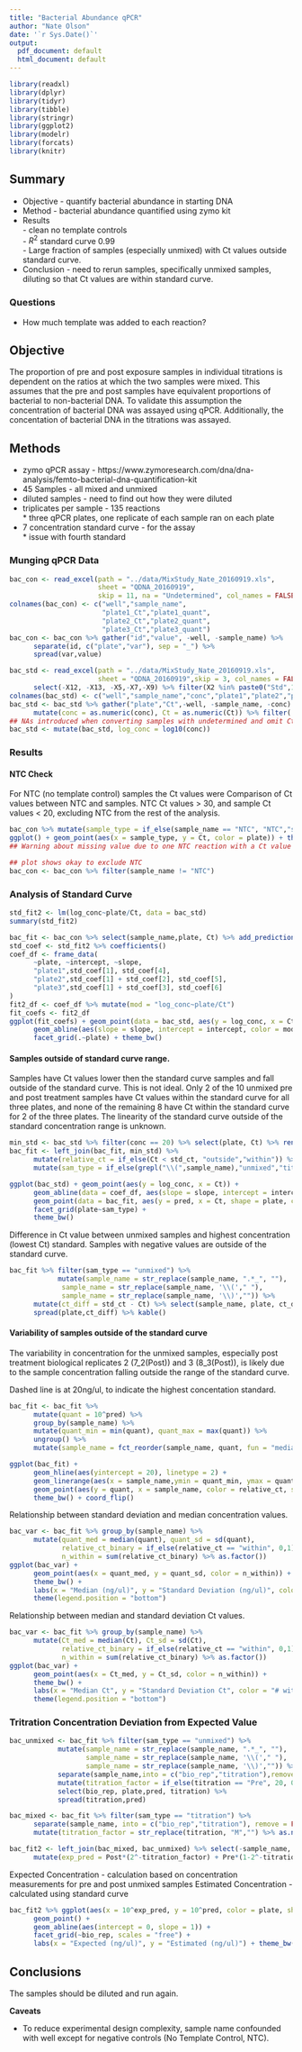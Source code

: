 ```yaml
---
title: "Bacterial Abundance qPCR"
author: "Nate Olson"
date: '`r Sys.Date()`'
output:
  pdf_document: default
  html_document: default
---
```

```r
library(readxl)
library(dplyr)
library(tidyr)
library(tibble)
library(stringr)
library(ggplot2)
library(modelr)
library(forcats)
library(knitr)
```


## Summary
* Objective - quantify bacterial abundance in starting DNA  
* Method - bacterial abundance quantified using zymo kit  
* Results  
      - clean no template controls  
      - $R^2$ standard curve 0.99  
      - Large fraction of samples (especially unmixed) with Ct values outside standard curve.
* Conclusion - need to rerun samples, specifically unmixed samples, diluting so that Ct values are within standard curve.

### Questions
* How much template was added to each reaction?

## Objective
The proportion of pre and post exposure samples in individual titrations is dependent on the ratios at which the two samples were mixed. 
This assumes that the pre and post samples have equivalent proportions of bacterial to non-bacterial DNA. 
To validate this assumption the concentration of bacterial DNA was assayed using qPCR. 
Additionally, the concentation of bacterial DNA in the titrations was assayed. 

## Methods 
* zymo qPCR assay - https://www.zymoresearch.com/dna/dna-analysis/femto-bacterial-dna-quantification-kit  
* 45 Samples - all mixed and unmixed  
* diluted samples - need to find out how they were diluted
* triplicates per sample - 135 reactions  
      * three qPCR plates, one replicate of each sample ran on each plate
* 7 concentration standard curve - for the assay  
      * issue with fourth standard  

### Munging qPCR Data
```r
bac_con <- read_excel(path = "../data/MixStudy_Nate_20160919.xls",
                      sheet = "QDNA_20160919",
                      skip = 11, na = "Undetermined", col_names = FALSE)
colnames(bac_con) <- c("well","sample_name",
                       "plate1_Ct","plate1_quant",
                       "plate2_Ct","plate2_quant",
                       "plate3_Ct","plate3_quant")
bac_con <- bac_con %>% gather("id","value", -well, -sample_name) %>% 
      separate(id, c("plate","var"), sep = "_") %>% 
      spread(var,value)
```

```r
bac_std <- read_excel(path = "../data/MixStudy_Nate_20160919.xls",
                      sheet = "QDNA_20160919",skip = 3, col_names = FALSE) %>% 
      select(-X12, -X13, -X5,-X7,-X9) %>% filter(X2 %in% paste0("Std",1:7))
colnames(bac_std) <- c("well","sample_name","conc","plate1","plate2","plate3")
bac_std <- bac_std %>% gather("plate","Ct",-well, -sample_name, -conc) %>% 
      mutate(conc = as.numeric(conc), Ct = as.numeric(Ct)) %>% filter(!is.na(Ct))
## NAs introduced when converting samples with undetermined and omit Ct values.
bac_std <- mutate(bac_std, log_conc = log10(conc))
```

### Results

#### NTC Check
For NTC (no template control) samples the Ct values were  Comparison of Ct values between NTC and samples. NTC Ct values > 30, and sample Ct values < 20, excluding NTC from the rest of the analysis.

```r
bac_con %>% mutate(sample_type = if_else(sample_name == "NTC", "NTC","samples")) %>% 
ggplot() + geom_point(aes(x = sample_type, y = Ct, color = plate)) + theme_bw()
## Warning about missing value due to one NTC reaction with a Ct value of NA

## plot shows okay to exclude NTC
bac_con <- bac_con %>% filter(sample_name != "NTC")
```


### Analysis of Standard Curve

```r
std_fit2 <- lm(log_conc~plate/Ct, data = bac_std)
summary(std_fit2)
```


```r
bac_fit <- bac_con %>% select(sample_name,plate, Ct) %>% add_predictions(std_fit2)
std_coef <- std_fit2 %>% coefficients()
coef_df <- frame_data(
      ~plate, ~intercept, ~slope,
      "plate1",std_coef[1], std_coef[4],
      "plate2",std_coef[1] + std_coef[2], std_coef[5],
      "plate3",std_coef[1] + std_coef[3], std_coef[6]
)
fit2_df <- coef_df %>% mutate(mod = "log_conc~plate/Ct")
fit_coefs <- fit2_df
ggplot(fit_coefs) + geom_point(data = bac_std, aes(y = log_conc, x = Ct)) +
      geom_abline(aes(slope = slope, intercept = intercept, color = mod, linetype = mod)) +
      facet_grid(.~plate) + theme_bw()
```



#### Samples outside of standard curve range.
Samples have Ct values lower then the standard curve samples and fall outside of the standard curve. This is not ideal.
Only 2 of the 10 unmixed pre and post treatment samples have Ct values within the standard curve for all three plates, and none of the remaining 8 have Ct within the standard curve for 2 of the three plates. The linearity of the standard curve outside of the standard concentration range is unknown. 

```r
min_std <- bac_std %>% filter(conc == 20) %>% select(plate, Ct) %>% rename(std_ct = Ct)
bac_fit <- left_join(bac_fit, min_std) %>% 
      mutate(relative_ct = if_else(Ct < std_ct, "outside","within")) %>% 
      mutate(sam_type = if_else(grepl("\\(",sample_name),"unmixed","titration"))

ggplot(bac_std) + geom_point(aes(y = log_conc, x = Ct)) +
      geom_abline(data = coef_df, aes(slope = slope, intercept = intercept), color = "grey80") +
      geom_point(data = bac_fit, aes(y = pred, x = Ct, shape = plate, color = relative_ct)) +
      facet_grid(plate~sam_type) +
      theme_bw()
```

Difference in Ct value between unmixed samples and highest concentration (lowest Ct) standard. Samples with negative values are outside of the standard curve.
```r
bac_fit %>% filter(sam_type == "unmixed") %>% 
            mutate(sample_name = str_replace(sample_name, ".*_", ""), 
             sample_name = str_replace(sample_name, '\\('," "),
             sample_name = str_replace(sample_name, '\\)',"")) %>% 
      mutate(ct_diff = std_ct - Ct) %>% select(sample_name, plate, ct_diff) %>% 
      spread(plate,ct_diff) %>% kable()
```

#### Variability of samples outside of the standard curve 
The variability in concentration for the unmixed samples, especially post treatment biological replicates 2 (7_2(Post)) and 3 (8_3(Post)), is likely due to the sample concentration falling outside the range of the standard curve.

Dashed line is at 20ng/ul, to indicate the highest concentation standard. 
```r
bac_fit <- bac_fit %>% 
      mutate(quant = 10^pred) %>% 
      group_by(sample_name) %>% 
      mutate(quant_min = min(quant), quant_max = max(quant)) %>% 
      ungroup() %>% 
      mutate(sample_name = fct_reorder(sample_name, quant, fun = "median"))

ggplot(bac_fit) + 
      geom_hline(aes(yintercept = 20), linetype = 2) +
      geom_linerange(aes(x = sample_name,ymin = quant_min, ymax = quant_max), color = "grey60") +
      geom_point(aes(y = quant, x = sample_name, color = relative_ct, shape = plate)) +
      theme_bw() + coord_flip()
```

Relationship between standard deviation and median concentration values.
```r
bac_var <- bac_fit %>% group_by(sample_name) %>% 
      mutate(quant_med = median(quant), quant_sd = sd(quant),
             relative_ct_binary = if_else(relative_ct == "within", 0,1), 
             n_within = sum(relative_ct_binary) %>% as.factor())
ggplot(bac_var) + 
      geom_point(aes(x = quant_med, y = quant_sd, color = n_within)) + 
      theme_bw() + 
      labs(x = "Median (ng/ul)", y = "Standard Deviation (ng/ul)", color = "# within standard curve") + 
      theme(legend.position = "bottom")
```

Relationship between median and standard deviation Ct values.
```r
bac_var <- bac_fit %>% group_by(sample_name) %>% 
      mutate(Ct_med = median(Ct), Ct_sd = sd(Ct),
             relative_ct_binary = if_else(relative_ct == "within", 0,1), 
             n_within = sum(relative_ct_binary) %>% as.factor())
ggplot(bac_var) + 
      geom_point(aes(x = Ct_med, y = Ct_sd, color = n_within)) + 
      theme_bw() + 
      labs(x = "Median Ct", y = "Standard Deviation Ct", color = "# within standard curve") + 
      theme(legend.position = "bottom")
```

### Tritration Concentration Deviation from Expected Value

```r
bac_unmixed <- bac_fit %>% filter(sam_type == "unmixed") %>% 
            mutate(sample_name = str_replace(sample_name, ".*_", ""), 
                   sample_name = str_replace(sample_name, '\\('," "),
                   sample_name = str_replace(sample_name, '\\)',"")) %>% 
            separate(sample_name,into = c("bio_rep","titration"),remove = FALSE) %>% 
            mutate(titration_factor = if_else(titration == "Pre", 20, 0)) %>% 
            select(bio_rep, plate,pred, titration) %>% 
            spread(titration,pred)
```

```r
bac_mixed <- bac_fit %>% filter(sam_type == "titration") %>% 
      separate(sample_name, into = c("bio_rep","titration"), remove = FALSE) %>% 
      mutate(titration_factor = str_replace(titration, "M","") %>% as.numeric())
```

```r
bac_fit2 <- left_join(bac_mixed, bac_unmixed) %>% select(-sample_name, -Ct, -std_ct, -sam_type) %>% 
      mutate(exp_pred = Post*(2^-titration_factor) + Pre*(1-2^-titration_factor))
```

Expected Concentration - calculation based on concentration measurements for pre and post unmixed samples
Estimated Concentration - calculated using standard curve

```r
bac_fit2 %>% ggplot(aes(x = 10^exp_pred, y = 10^pred, color = plate, shape = relative_ct)) + 
      geom_point() + 
      geom_abline(aes(intercept = 0, slope = 1)) + 
      facet_grid(~bio_rep, scales = "free") +
      labs(x = "Expected (ng/ul)", y = "Estimated (ng/ul)") + theme_bw()
```



## Conclusions

The samples should be diluted and run again.

__Caveats__  

* To reduce experimental design complexity, sample name confounded with well except for negative controls (No Template Control, NTC).